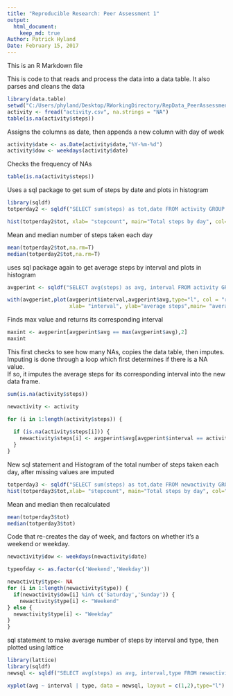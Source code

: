 ```yaml
---
title: "Reproducible Research: Peer Assessment 1"
output: 
  html_document:
    keep_md: true
Author: Patrick Hyland
Date: February 15, 2017
---
```


This is an R Markdown file

This is code to that reads and process the data into a data table.
It also parses and cleans the data
```r
library(data.table)
setwd("C:/Users/phyland/Desktop/RWorkingDirectory/RepData_PeerAssessment1")
activity <- fread("activity.csv", na.strings = "NA")
table(is.na(activity$steps))
```
Assigns the columns as date, then appends a new column with day of week
```r
activity$date <- as.Date(activity$date,"%Y-%m-%d")
activity$dow <- weekdays(activity$date)
```
Checks the frequency of NAs
```r
table(is.na(activity$steps))
```
Uses a sql package to get sum of steps by date and plots in histogram
```r
library(sqldf)
totperday2 <- sqldf("SELECT sum(steps) as tot,date FROM activity GROUP BY date")

hist(totperday2$tot, xlab= "stepcount", main="Total steps by day", col="purple")
```
Mean and median number of steps taken each day
```r
mean(totperday2$tot,na.rm=T)
median(totperday2$tot,na.rm=T)
```
uses sql package again to get average steps by interval and plots in histogram
```r
avgperint <- sqldf("SELECT avg(steps) as avg, interval FROM activity GROUP BY interval")

with(avgperint,plot(avgperint$interval,avgperint$avg,type="l", col = "red",
                    xlab= "interval", ylab="average steps",main= "average steps across intervals"))
```
Finds max value and returns its corresponding interval
```r
maxint <- avgperint[avgperint$avg == max(avgperint$avg),2]
maxint
```
This first checks to see how many NAs, copies the data table, then imputes.  
Imputing is done through a loop which first determines if there is a NA value.  
If so, it imputes the average steps for its corresponding interval into the new data frame.
```r
sum(is.na(activity$steps))

newactivity <- activity

for (i in 1:length(activity$steps)) {
 
  if (is.na(activity$steps[i])) {
    newactivity$steps[i] <- avgperint$avg[avgperint$interval == activity$interval[i]]
  }
}
```
New sql statement and Histogram of the total number of steps taken each day,
after missing values are imputed
```r
totperday3 <- sqldf("SELECT sum(steps) as tot,date FROM newactivity GROUP BY date")
hist(totperday3$tot,xlab= "stepcount", main="Total steps by day", col="orange")
```
Mean and median then recalculated
```r
mean(totperday3$tot)
median(totperday3$tot)
```
Code that re-creates the day of week, and factors on whether it's a weekend or weekday.
```r
newactivity$dow <- weekdays(newactivity$date)

typeofday <- as.factor(c('Weekend','Weekday'))

newactivity$type<- NA
for (i in 1:length(newactivity$type)) {
  if(newactivity$dow[i] %in% c('Saturday','Sunday')) {
    newactivity$type[i] <- "Weekend"
} else {
  newactivity$type[i] <- "Weekday"
}
}  
```
sql statement to make average number of steps by interval and type, then plotted using lattice
```r
library(lattice)
library(sqldf)
newsql <- sqldf("SELECT avg(steps) as avg, interval,type FROM newactivity GROUP BY  interval,type")

xyplot(avg ~ interval | type, data = newsql, layout = c(1,2),type="l")
```